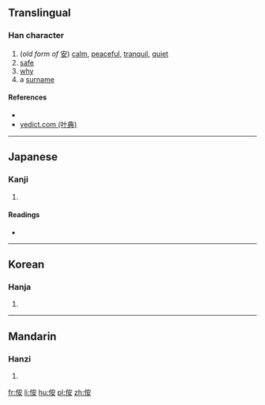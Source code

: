 ==Translingual==

===Han character===
{{Han char|rn=9|rad=人|as=06|sn=8|four=2324<sub>4</sub>|canj=人十女 (OJV)|ids=⿰[[亻]][[安]]}}

# (''old form of'' [[安]]) [[calm]], [[peaceful]], [[tranquil]], [[quiet]]
# [[safe]]
# [[why]]
# a [[surname]]

====References====
* {{Han ref|kx=0102.060|dkj=00595|dj=0216.060|hdz=10154.040|uh=4F92|ud=20370|bh=CBC8|bd=52168}}
*[http://yedict.com/htm/4F/4F92.htm yedict.com (叶典)]

----

==Japanese==

===Kanji===
{{ja-kanji|grade=|rs=人06}}

# {{defn|lang=ja|sort=人06}}

====Readings====
* {{ja-readings|on=[[あん]] (an)|kun=[[やすらか]] (yasuraka)}}

----

==Korean==

===Hanja===
{{ko-hanja|hangeul=안|rv=an|mr=an}}

# {{defn|lang=ko|sort=人06}}

----

==Mandarin==

===Hanzi===
{{cmn-hanzi|pin=[[ān]] ([[an1]])|wg=an<sup>1</sup>}}

# {{defn|lang=cmn|sort=人06}}

[[fr:侒]]
[[li:侒]]
[[hu:侒]]
[[pl:侒]]
[[zh:侒]]